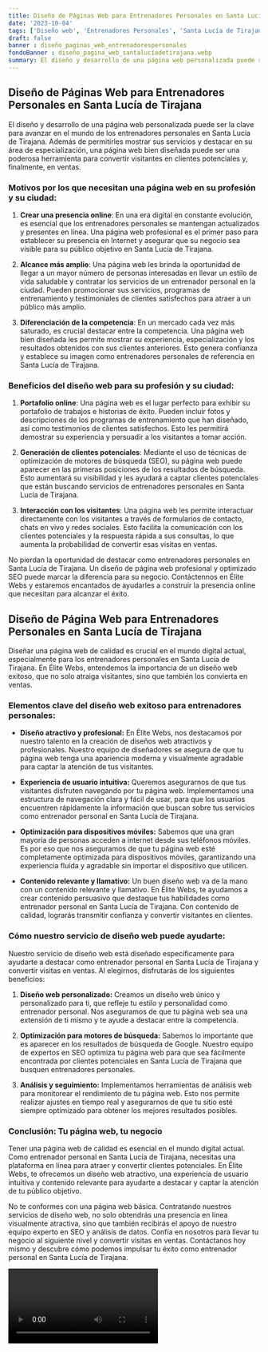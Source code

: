 ```yaml
---
title: Diseño de Páginas Web para Entrenadores Personales en Santa Lucía de Tirajana
date: '2023-10-04'
tags: ['Diseño web', 'Entrenadores Personales', 'Santa Lucía de Tirajana']
draft: false
banner : diseño_paginas_web_entrenadorespersonales
fondoBanner : diseño_pagina_web_santalucíadetirajana.webp
summary: El diseño y desarrollo de una página web personalizada puede ser la clave para avanzar en el mundo de los entrenadores personales en Santa Lucía de Tirajana. Además de permitirles mostrar sus servicios y destacar en su área de especialización, una página web bien diseñada puede ser una poderosa herramienta para convertir visitantes en clientes potenciales y, finalmente, en ventas.
---
```


## Diseño de Páginas Web para Entrenadores Personales en Santa Lucía de Tirajana

El diseño y desarrollo de una página web personalizada puede ser la clave para avanzar en el mundo de los entrenadores personales en Santa Lucía de Tirajana. Además de permitirles mostrar sus servicios y destacar en su área de especialización, una página web bien diseñada puede ser una poderosa herramienta para convertir visitantes en clientes potenciales y, finalmente, en ventas.

### Motivos por los que necesitan una página web en su profesión y su ciudad:

1. **Crear una presencia online**: En una era digital en constante evolución, es esencial que los entrenadores personales se mantengan actualizados y presentes en línea. Una página web profesional es el primer paso para establecer su presencia en Internet y asegurar que su negocio sea visible para su público objetivo en Santa Lucía de Tirajana.

2. **Alcance más amplio**: Una página web les brinda la oportunidad de llegar a un mayor número de personas interesadas en llevar un estilo de vida saludable y contratar los servicios de un entrenador personal en la ciudad. Pueden promocionar sus servicios, programas de entrenamiento y testimoniales de clientes satisfechos para atraer a un público más amplio.

3. **Diferenciación de la competencia**: En un mercado cada vez más saturado, es crucial destacar entre la competencia. Una página web bien diseñada les permite mostrar su experiencia, especialización y los resultados obtenidos con sus clientes anteriores. Esto genera confianza y establece su imagen como entrenadores personales de referencia en Santa Lucía de Tirajana.

### Beneficios del diseño web para su profesión y su ciudad:

1. **Portafolio online**: Una página web es el lugar perfecto para exhibir su portafolio de trabajos e historias de éxito. Pueden incluir fotos y descripciones de los programas de entrenamiento que han diseñado, así como testimonios de clientes satisfechos. Esto les permitirá demostrar su experiencia y persuadir a los visitantes a tomar acción.

2. **Generación de clientes potenciales**: Mediante el uso de técnicas de optimización de motores de búsqueda (SEO), su página web puede aparecer en las primeras posiciones de los resultados de búsqueda. Esto aumentará su visibilidad y les ayudará a captar clientes potenciales que están buscando servicios de entrenadores personales en Santa Lucía de Tirajana.

3. **Interacción con los visitantes**: Una página web les permite interactuar directamente con los visitantes a través de formularios de contacto, chats en vivo y redes sociales. Esto facilita la comunicación con los clientes potenciales y la respuesta rápida a sus consultas, lo que aumenta la probabilidad de convertir esas visitas en ventas.

No pierdan la oportunidad de destacar como entrenadores personales en Santa Lucía de Tirajana. Un diseño de página web profesional y optimizado SEO puede marcar la diferencia para su negocio. Contáctennos en Élite Webs y estaremos encantados de ayudarles a construir la presencia online que necesitan para alcanzar el éxito.

<GifSeo />

<Cta />

## Diseño de Página Web para Entrenadores Personales en Santa Lucía de Tirajana

Diseñar una página web de calidad es crucial en el mundo digital actual, especialmente para los entrenadores personales en Santa Lucía de Tirajana. En Élite Webs, entendemos la importancia de un diseño web exitoso, que no solo atraiga visitantes, sino que también los convierta en ventas. 

### Elementos clave del diseño web exitoso para entrenadores personales:

- **Diseño atractivo y profesional:** En Élite Webs, nos destacamos por nuestro talento en la creación de diseños web atractivos y profesionales. Nuestro equipo de diseñadores se asegura de que tu página web tenga una apariencia moderna y visualmente agradable para captar la atención de tus visitantes.

- **Experiencia de usuario intuitiva:** Queremos asegurarnos de que tus visitantes disfruten navegando por tu página web. Implementamos una estructura de navegación clara y fácil de usar, para que los usuarios encuentren rápidamente la información que buscan sobre tus servicios como entrenador personal en Santa Lucía de Tirajana.

- **Optimización para dispositivos móviles:** Sabemos que una gran mayoría de personas acceden a internet desde sus teléfonos móviles. Es por eso que nos aseguramos de que tu página web esté completamente optimizada para dispositivos móviles, garantizando una experiencia fluida y agradable sin importar el dispositivo que utilicen.

- **Contenido relevante y llamativo:** Un buen diseño web va de la mano con un contenido relevante y llamativo. En Élite Webs, te ayudamos a crear contenido persuasivo que destaque tus habilidades como entrenador personal en Santa Lucía de Tirajana. Con contenido de calidad, lograrás transmitir confianza y convertir visitantes en clientes.

### Cómo nuestro servicio de diseño web puede ayudarte:

Nuestro servicio de diseño web está diseñado específicamente para ayudarte a destacar como entrenador personal en Santa Lucía de Tirajana y convertir visitas en ventas. Al elegirnos, disfrutarás de los siguientes beneficios:

1. **Diseño web personalizado:** Creamos un diseño web único y personalizado para ti, que refleje tu estilo y personalidad como entrenador personal. Nos aseguramos de que tu página web sea una extensión de ti mismo y te ayude a destacar entre la competencia.

2. **Optimización para motores de búsqueda:** Sabemos lo importante que es aparecer en los resultados de búsqueda de Google. Nuestro equipo de expertos en SEO optimiza tu página web para que sea fácilmente encontrada por clientes potenciales en Santa Lucía de Tirajana que busquen entrenadores personales.

3. **Análisis y seguimiento:** Implementamos herramientas de análisis web para monitorear el rendimiento de tu página web. Esto nos permite realizar ajustes en tiempo real y asegurarnos de que tu sitio esté siempre optimizado para obtener los mejores resultados posibles.

### Conclusión: Tu página web, tu negocio

Tener una página web de calidad es esencial en el mundo digital actual. Como entrenador personal en Santa Lucía de Tirajana, necesitas una plataforma en línea para atraer y convertir clientes potenciales. En Élite Webs, te ofrecemos un diseño web atractivo, una experiencia de usuario intuitiva y contenido relevante para ayudarte a destacar y captar la atención de tu público objetivo.

No te conformes con una página web básica. Contratando nuestros servicios de diseño web, no solo obtendrás una presencia en línea visualmente atractiva, sino que también recibirás el apoyo de nuestro equipo experto en SEO y análisis de datos. Confía en nosotros para llevar tu negocio al siguiente nivel y convertir visitas en ventas. Contáctanos hoy mismo y descubre cómo podemos impulsar tu éxito como entrenador personal en Santa Lucía de Tirajana.

<Video />

<CtaBot job='Entrenadores Personales' city='Santa Lucía de Tirajana'/>

<Gmaps query='Santa Lucía de Tirajana+españa+maps' />